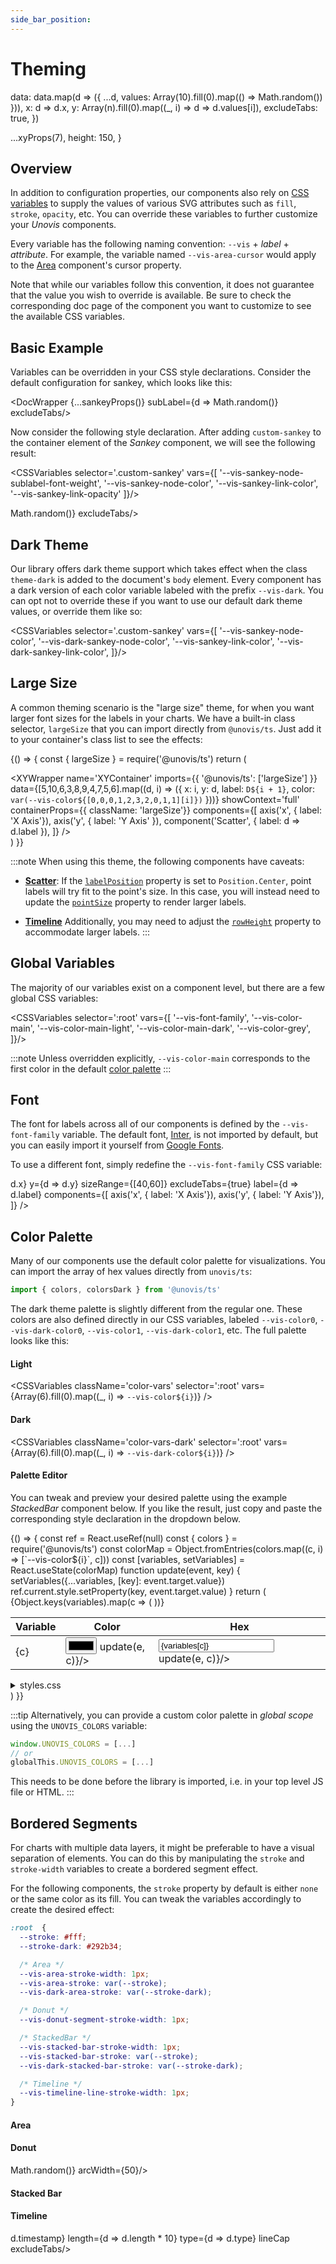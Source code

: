 ```yaml
---
side_bar_position:
---
```



# Theming

  data: data.map(d => ({
    ...d,
    values: Array(10).fill(0).map(() => Math.random())
  })),
  x: d => d.x,
  y: Array(n).fill(0).map((_, i) => d => d.values[i]),
  excludeTabs: true,
})

  ...xyProps(7),
  height: 150,
}

## Overview
In addition to configuration properties, our components also rely on
[CSS variables](https://developer.mozilla.org/en-US/docs/Web/CSS/Using_CSS_custom_properties)
to supply the values of various SVG attributes such as `fill`, `stroke`, `opacity`, etc. You can override
these variables to further customize your _Unovis_ components.

Every variable has the following naming convention: `--vis` + _label_ + _attribute_. For example, the variable named
`--vis-area-cursor` would apply to the [Area](../xy-charts/Area) component's cursor property.

Note that while our variables follow this convention, it does not guarantee that the value you wish
to override is available. Be sure to check the corresponding doc page of the component you want to customize
to see the available CSS variables.

## Basic Example
Variables can be overridden in your CSS style declarations. Consider the default configuration for sankey, which looks like this:

<DocWrapper {...sankeyProps()} subLabel={d => Math.random()} excludeTabs/>

Now consider the following style declaration. After adding `custom-sankey` to the container element of the
_Sankey_ component, we will see the following result:

<CSSVariables selector='.custom-sankey'
    vars={[
  '--vis-sankey-node-sublabel-font-weight',
  '--vis-sankey-node-color',
  '--vis-sankey-link-color',
  '--vis-sankey-link-opacity'
]}/>


<div className='custom-sankey'>
   <DocWrapper {...sankeyProps()} subLabel={d => Math.random()} excludeTabs/>
</div>

## Dark Theme
Our library offers dark theme support which takes effect when the class `theme-dark` is added to the
document's `body` element. Every component has a dark version of each color variable labeled with the
prefix `--vis-dark`. You can opt not to override these if you want to use our default dark theme values,
or override them like so:

<CSSVariables selector='.custom-sankey'
    vars={[
  '--vis-sankey-node-color',
  '--vis-dark-sankey-node-color',
  '--vis-sankey-link-color',
  '--vis-dark-sankey-link-color',
]}/>

## Large Size
A common theming scenario is the "large size" theme, for when you want larger font sizes for the
labels in your charts. We have a built-in class selector, `largeSize` that you can import directly
from `@unovis/ts`. Just add it to your container's class list to see the effects:

<BrowserOnly>{() => {
  const { largeSize } = require('@unovis/ts')
  return (
    <div className={largeSize}>
    <XYWrapper
      name='XYContainer'
      imports={{ '@unovis/ts': ['largeSize'] }}
      data={[5,10,6,3,8,9,4,7,5,6].map((d, i) => ({
        x: i,
        y: d,
        label: `D${i + 1}`,
        color: `var(--vis-color${[0,0,0,1,2,3,2,0,1,1][i]})`
      }))}
      showContext='full'
      containerProps={{ className: 'largeSize'}}
      components={[
        axis('x', { label: 'X Axis'}),
        axis('y', { label: 'Y Axis' }),
        component('Scatter', { label: d => d.label }),
      ]}
    />
    </div>
  )
}}
</BrowserOnly>



:::note
When using this theme, the following components have caveats:

- [**Scatter**](../xy-charts/Scatter):
If the [`labelPosition`](../xy-charts/Scatter#label-position) property is set to `Position.Center`,
point labels will try fit to the point's size. In this case, you will instead need to update the
[`pointSize`](../xy-charts/Scatter#point-size-and-size-range) property to render larger labels.

- [**Timeline**](../xy-charts/Timeline)
Additionally, you may need to adjust the [`rowHeight`](../xy-charts/Timeline#row-height) property to
accommodate larger labels.
:::

## Global Variables
The majority of our variables exist on a component level,  but there are a few global CSS variables:

<CSSVariables selector=':root' vars={[
  '--vis-font-family',
  '--vis-color-main',
  '--vis-color-main-light',
  '--vis-color-main-dark',
  '--vis-color-grey',
]}/>

:::note
Unless overridden explicitly, `--vis-color-main` corresponds to the first color in the default [color palette](#color-palette)
:::

## Font
The font for labels across all of our components is defined by the `--vis-font-family` variable. The default font,
[Inter](https://rsms.me/inter/), is not imported by default, but you can easily import it yourself from
[Google Fonts](https://fonts.google.com/specimen/Inter).

To use a different font, simply redefine the `--vis-font-family` CSS variable:

<div className='custom-font'>
  <CSSVariables vars={['--vis-font-family']} selector='.custom-font'/>
  <XYWrapper
    name='Scatter'
    labelPosition='center'
    data={generateScatterDataRecords(10)}
    x={d => d.x}
    y={d => d.y}
    sizeRange={[40,60]}
    excludeTabs={true}
    label={d => d.label}
    components={[
      axis('x', { label: 'X Axis'}),
      axis('y', { label: 'Y Axis'}),
    ]}
  />
</div>


## Color Palette
Many of our components use the default color palette for visualizations. You can import the array of hex values directly
from `unovis/ts`:
```ts
import { colors, colorsDark } from '@unovis/ts'
```

The dark theme palette is slightly different from the regular one. These colors are also defined directly in our CSS variables, labeled `--vis-color0`, `--vis-dark-color0`, `--vis-color1`, `--vis-dark-color1`, etc.
The full palette looks like this:
#### Light
<CSSVariables className='color-vars' selector=':root' vars={Array(6).fill(0).map((_, i) => `--vis-color${i}`)} />

#### Dark
<CSSVariables className='color-vars-dark' selector=':root' vars={Array(6).fill(0).map((_, i) => `--vis-dark-color${i}`)} />

#### Palette Editor
You can tweak and preview your desired palette using the example _StackedBar_ component below.
If you like the result, just copy and paste the corresponding style declaration in the dropdown below.

<BrowserOnly>
{() => {
  const ref = React.useRef(null)
  const { colors } = require('@unovis/ts')
  const colorMap = Object.fromEntries(colors.map((c, i) => [`--vis-color${i}`, c]))
  const [variables, setVariables] = React.useState(colorMap)
  function update(event, key) {
    setVariables({...variables, [key]: event.target.value})
    ref.current.style.setProperty(key, event.target.value)
  }
  return (
    <div id='custom-vis' ref={ref}>
      <div className='side-by-side'>
        <table>
          <thead>
            <tr>
              <th>Variable</th>
              <th>Color</th>
              <th>Hex</th>
            </tr>
          </thead>
          <tbody>
          {Object.keys(variables).map(c => (
            <tr key={c}>
              <td>{c}</td>
              <td><input type='color' value={variables[c]} onChange={e => update(e, c)}/></td>
              <td><input type='text' value={variables[c]} onChange={e => update(e, c)}/></td>
            </tr>
          ))}
        </tbody>
      </table>
      <XYWrapper name='StackedBar' className='custom-vis' {...xyProps(colors.length)}/>
    </div>
    <details>
      <summary>styles.css</summary>
        <CodeBlock language='css'>
        {`:root {\n  ${Object.entries(variables).map(([k, v]) => [k, v].join(': ')).join(';\n  ')};\n}`}
      </CodeBlock>
    </details>
  </div>
  )
}}
</BrowserOnly>

:::tip
Alternatively, you can provide a custom color palette in *global scope* using the `UNOVIS_COLORS` variable:
```javascript
window.UNOVIS_COLORS = [...]
// or
globalThis.UNOVIS_COLORS = [...]
```
This needs to be done before the library is imported, i.e. in your top level JS file or HTML.
:::

## Bordered Segments
For charts with multiple data layers, it might be preferable to have a visual separation of elements.
You can do this by manipulating the `stroke` and `stroke-width` variables to create a bordered segment
effect.

For the following components, the `stroke` property by default is either `none` or the same color
as its fill. You can tweak the variables accordingly to create the desired effect:

```css
:root  {
  --stroke: #fff;
  --stroke-dark: #292b34;

  /* Area */
  --vis-area-stroke-width: 1px;
  --vis-area-stroke: var(--stroke);
  --vis-dark-area-stroke: var(--stroke-dark);

  /* Donut */
  --vis-donut-segment-stroke-width: 1px;

  /* StackedBar */
  --vis-stacked-bar-stroke-width: 1px;
  --vis-stacked-bar-stroke: var(--stroke);
  --vis-dark-stacked-bar-stroke: var(--stroke-dark);

  /* Timeline */
  --vis-timeline-line-stroke-width: 1px;
}
```

<div className='border-lines'>
  <h4>Area</h4>
  <XYWrapper name='Area' {...borderLineProps} width={500}/>
  <h4>Donut</h4>
  <DocWrapper {...donutProps()} {...borderLineProps} value={d => Math.random()} arcWidth={50}/>
  <h4>Stacked Bar</h4>
  <XYWrapper name='StackedBar' {...borderLineProps}/>
  <h4>Timeline</h4>
  <XYWrapper name='Timeline' data={generateTimeSeries(50, 6)} height={200} x={d => d.timestamp} length={d => d.length * 10} type={d => d.type} lineCap excludeTabs/>
</div>


